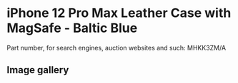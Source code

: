 # iPhone 12 Pro Max Leather Case with MagSafe - Baltic Blue

Part number, for search engines, auction websites and such: MHKK3ZM/A

## Image gallery

<div style={{ width: "768px" }}>
  <GalleryComponent
    images={[
      {
        original: "/everysource/MHKK3",
        thumbnail: "/everypreview/MHKK3",
      },
      {
        original: "/everysource/MHKK3_AV1",
        thumbnail: "/everypreview/MHKK3_AV1",
      },
      {
        original: "/everysource/MHKK3_AV2",
        thumbnail: "/everypreview/MHKK3_AV2",
      },
      {
        original: "/everysource/MHKK3_AV3",
        thumbnail: "/everypreview/MHKK3_AV3",
      },
      {
        original: "/everysource/MHKK3_AV4",
        thumbnail: "/everypreview/MHKK3_AV4",
      }
    ]}
  />
</div>